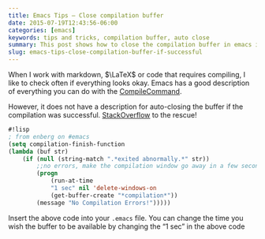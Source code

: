 ```yaml
---
title: Emacs Tips — Close compilation buffer
date: 2015-07-19T12:43:56-06:00
categories: [emacs]
keywords: tips and tricks, compilation buffer, auto close
summary: This post shows how to close the compilation buffer in emacs if compile was successful ...
slug: emacs-tips-close-compilation-buffer-if-successful
---
```


When I work with markdown, $\LaTeX$ or code that requires compiling, I like to
check often if everything looks okay. Emacs has a good description of everything
you can do with the [CompileCommand](https://emacswiki.org/emacs/CompileCommand).

However, it does not have a description for auto-closing the buffer if the
compilation was successful. [StackOverflow](https://emacs.stackexchange.com/a/336) to the rescue!

```lisp
#!lisp
; from enberg on #emacs
(setq compilation-finish-function
(lambda (buf str)
    (if (null (string-match ".*exited abnormally.*" str))
        ;;no errors, make the compilation window go away in a few seconds
        (progn
            (run-at-time
            "1 sec" nil 'delete-windows-on
            (get-buffer-create "*compilation*"))
        (message "No Compilation Errors!")))))
```

Insert the above code into your `.emacs` file. You can change the time you wish
the buffer to be available by changing the "1 sec" in the above code
